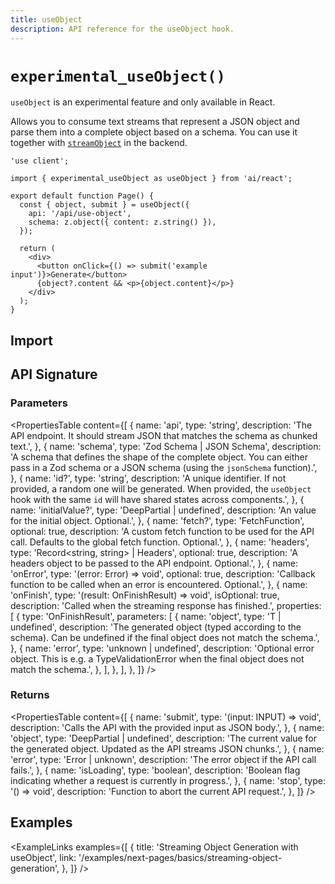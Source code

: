 ```yaml
---
title: useObject
description: API reference for the useObject hook.
---
```


# `experimental_useObject()`

<Note>`useObject` is an experimental feature and only available in React.</Note>

Allows you to consume text streams that represent a JSON object and parse them into a complete object based on a schema.
You can use it together with [`streamObject`](/docs/reference/ai-sdk-core/stream-object) in the backend.

```tsx
'use client';

import { experimental_useObject as useObject } from 'ai/react';

export default function Page() {
  const { object, submit } = useObject({
    api: '/api/use-object',
    schema: z.object({ content: z.string() }),
  });

  return (
    <div>
      <button onClick={() => submit('example input')}>Generate</button>
      {object?.content && <p>{object.content}</p>}
    </div>
  );
}
```

## Import

<Snippet
  text="import { experimental_useObject as useObject } from 'ai/react'"
  dark
  prompt={false}
/>

## API Signature

### Parameters

<PropertiesTable
  content={[
    {
      name: 'api',
      type: 'string',
      description:
        'The API endpoint. It should stream JSON that matches the schema as chunked text.',
    },
    {
      name: 'schema',
      type: 'Zod Schema | JSON Schema',
      description:
        'A schema that defines the shape of the complete object. You can either pass in a Zod schema or a JSON schema (using the `jsonSchema` function).',
    },
    {
      name: 'id?',
      type: 'string',
      description:
        'A unique identifier. If not provided, a random one will be generated. When provided, the `useObject` hook with the same `id` will have shared states across components.',
    },
    {
      name: 'initialValue?',
      type: 'DeepPartial<RESULT> | undefined',
      description: 'An value for the initial object. Optional.',
    },
    {
      name: 'fetch?',
      type: 'FetchFunction',
      optional: true,
      description:
        'A custom fetch function to be used for the API call. Defaults to the global fetch function. Optional.',
    },
    {
      name: 'headers',
      type: 'Record<string, string> | Headers',
      optional: true,
      description:
        'A headers object to be passed to the API endpoint. Optional.',
    },
    {
      name: 'onError',
      type: '(error: Error) => void',
      optional: true,
      description:
        'Callback function to be called when an error is encountered. Optional.',
    },
    {
      name: 'onFinish',
      type: '(result: OnFinishResult) => void',
      isOptional: true,
      description: 'Called when the streaming response has finished.',
      properties: [
        {
          type: 'OnFinishResult',
          parameters: [
            {
              name: 'object',
              type: 'T | undefined',
              description:
                'The generated object (typed according to the schema). Can be undefined if the final object does not match the schema.',
            },
            {
              name: 'error',
              type: 'unknown | undefined',
              description:
                'Optional error object. This is e.g. a TypeValidationError when the final object does not match the schema.',
            },
          ],
        },
      ],
    },
  ]}
/>

### Returns

<PropertiesTable
  content={[
    {
      name: 'submit',
      type: '(input: INPUT) => void',
      description: 'Calls the API with the provided input as JSON body.',
    },
    {
      name: 'object',
      type: 'DeepPartial<RESULT> | undefined',
      description:
        'The current value for the generated object. Updated as the API streams JSON chunks.',
    },
    {
      name: 'error',
      type: 'Error | unknown',
      description: 'The error object if the API call fails.',
    },
    {
      name: 'isLoading',
      type: 'boolean',
      description:
        'Boolean flag indicating whether a request is currently in progress.',
    },
    {
      name: 'stop',
      type: '() => void',
      description: 'Function to abort the current API request.',
    },
  ]}
/>

## Examples

<ExampleLinks
  examples={[
    {
      title: 'Streaming Object Generation with useObject',
      link: '/examples/next-pages/basics/streaming-object-generation',
    },
  ]}
/>
